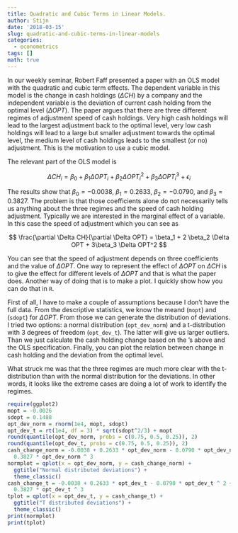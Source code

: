```yaml
---
title: Quadratic and Cubic Terms in Linear Models.
author: Stijn
date: '2018-03-15'
slug: quadratic-and-cubic-terms-in-linear-models
categories:
  - econometrics
tags: []
math: true
---
```


In our weekly seminar, Robert Faff presented a paper with an OLS model with 
the quadratic and cubic term effects. The dependent variable in this model 
is the change in cash holdings ($\Delta CH$) by a company and the independent
variable is the deviation of current cash holding from the optimal level
($\Delta OPT$). The paper argues that there are three different regimes of
adjustment speed of cash holdings. Very high cash holdings will lead to the
largest adjustment back to the optimal level, very low cash holdings will lead
to a large but smaller adjustment towards the optimal level, the medium level
of cash holdings leads to the smallest (or no) adjustment. This is the
motivation to use a cubic model.

The relevant part of the OLS model is 

$$
\Delta CH_i = \beta_0 + \beta_1 \Delta OPT_i + \beta_2 \Delta OPT_i^2 
+ \beta_3 \Delta OPT_i^3 + \epsilon_i
$$

The results show that $\beta_0 = -0.0038$, $\beta_1=0.2633$, $\beta_2=-0.0790$,
and $\beta_3=0.3827$. The problem is that those coefficients alone do not 
necessarily tells us anything about the three regimes and the speed of cash
holding adjustment. Typically we are interested in the marginal effect of 
a variable. In this case the speed of adjustment which you can see as

$$
\frac{\partial \Delta CH}{\partial \Delta OPT} = \beta_1 + 2 \beta_2 \Delta OPT + 
  3\beta_3 \Delta OPT^2
$$
  
You can see that the speed of adjustment depends on three coefficients and the
value of $\Delta OPT$. One way to represent the effect of $\Delta OPT$ on 
$\Delta CH$ is to give the effect for different levels of $\Delta OPT$ and that
is what the paper does. Another way of doing that is to make a plot. I quickly 
show how you can do that in `R`.

First of all, I have to make a couple of assumptions because I don't have the 
full data. From the descriptive statistics, we know the meand (`mopt`) and 
(`sdopt`) for $\Delta OPT$. From those we can generate the distribution of 
deviations. I tried two options: a normal distribution (`opt_dev_norm`) and a 
t-distribution with 3 degrees of freedom (`opt_dev_t`). The latter will give
us larger outliers. Than we just calculate the cash holding change based on
the \beta's above and the OLS specification. Finally, you can plot the relation
between change in cash holding and the deviation from the optimal level.

What struck me was that the three regimes are much more clear with the
t-distribution than with the normal distribution for the deviations. In other 
words, it looks like the extreme cases are doing a lot of work to identify the 
regimes.

```r
require(ggplot2)
mopt = -0.0026
sdopt = 0.1488
opt_dev_norm = rnorm(1e4, mopt, sdopt)
opt_dev_t = rt(1e4, df = 3) * sqrt(sdopt^2/3) + mopt
round(quantile(opt_dev_norm, probs = c(0.75, 0.5, 0.25)), 2)
round(quantile(opt_dev_t, probs = c(0.75, 0.5, 0.25)), 2)
cash_change_norm = -0.0038 + 0.2633 * opt_dev_norm - 0.0790 * opt_dev_norm ^ 2 + 
  0.3827 * opt_dev_norm ^ 3
normplot = qplot(x = opt_dev_norm, y = cash_change_norm) +
  ggtitle("Normal distributed deviations") +
  theme_classic()
cash_change_t = -0.0038 + 0.2633 * opt_dev_t - 0.0790 * opt_dev_t ^ 2 + 
  0.3827 * opt_dev_t ^ 3
tplot = qplot(x = opt_dev_t, y = cash_change_t) +
  ggtitle("T distributed deviations") +
  theme_classic()
print(normplot)
print(tplot)
```

